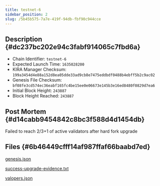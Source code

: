 ```yaml
---
title: testnet-6
sidebar_position: 2
slug: /5b45b575-7a7e-419f-94db-fbf90c944cce
---
```





## Description {#dc237bc202e94c3fabf914065c7fbd6a}

- Chain Identifier: `testnet-6`
- Expected Launch Time: `1635028200`
- KIRA Manager Checksum: `199a3454d4e88a152d8ea05dde33ad9cb8e7475eddbdf0488b4ebff5b2c9ac02`
- Genesis File Checksum: `bf08fe3cd574ec36eabf165fc4be15ee0e06673e145b3e16ed8480f0829d7ea6`
- Initial Block Height: `243887`
- Block Height Reached: `243887`

## Post Mortem {#d14cabb9454842c8bc3f588d4d1454db}


Failed to reach 2/3+1 of active validators after hard fork upgrade


## Files {#6b46449cfff14af987ffaf66baabd7ed}


[genesis.json](https://prod-files-secure.s3.us-west-2.amazonaws.com/9b5bfc45-bdb5-4b46-80e6-aabe3cae64d0/7003a74c-5594-401e-8696-afbe3354648a/genesis.json?X-Amz-Algorithm=AWS4-HMAC-SHA256&X-Amz-Content-Sha256=UNSIGNED-PAYLOAD&X-Amz-Credential=AKIAT73L2G45HZZMZUHI%2F20240408%2Fus-west-2%2Fs3%2Faws4_request&X-Amz-Date=20240408T153857Z&X-Amz-Expires=3600&X-Amz-Signature=de37d85dd4f85f9b686e6436d221d7293f9d01f342b8cdfb7bb678cdd4f36119&X-Amz-SignedHeaders=host&x-id=GetObject)


[success-upgrade-evidence.txt](https://prod-files-secure.s3.us-west-2.amazonaws.com/9b5bfc45-bdb5-4b46-80e6-aabe3cae64d0/75bbb3eb-de14-4b94-9dd6-3c466e60aea8/success-upgrade-evidence.txt?X-Amz-Algorithm=AWS4-HMAC-SHA256&X-Amz-Content-Sha256=UNSIGNED-PAYLOAD&X-Amz-Credential=AKIAT73L2G45HZZMZUHI%2F20240408%2Fus-west-2%2Fs3%2Faws4_request&X-Amz-Date=20240408T153857Z&X-Amz-Expires=3600&X-Amz-Signature=e3e2a1010ac42d674f73c363b6fc408c5990901a6363aa8b456da4538dc49a40&X-Amz-SignedHeaders=host&x-id=GetObject)


[valopers.json](https://prod-files-secure.s3.us-west-2.amazonaws.com/9b5bfc45-bdb5-4b46-80e6-aabe3cae64d0/04efbfe4-0839-4e28-a938-8855fdbca2fa/valopers.json?X-Amz-Algorithm=AWS4-HMAC-SHA256&X-Amz-Content-Sha256=UNSIGNED-PAYLOAD&X-Amz-Credential=AKIAT73L2G45HZZMZUHI%2F20240408%2Fus-west-2%2Fs3%2Faws4_request&X-Amz-Date=20240408T153857Z&X-Amz-Expires=3600&X-Amz-Signature=6dc60266ed05a31bad63699bb31f2b44dc413b4deefe9ba83853add1f52b7c57&X-Amz-SignedHeaders=host&x-id=GetObject)

